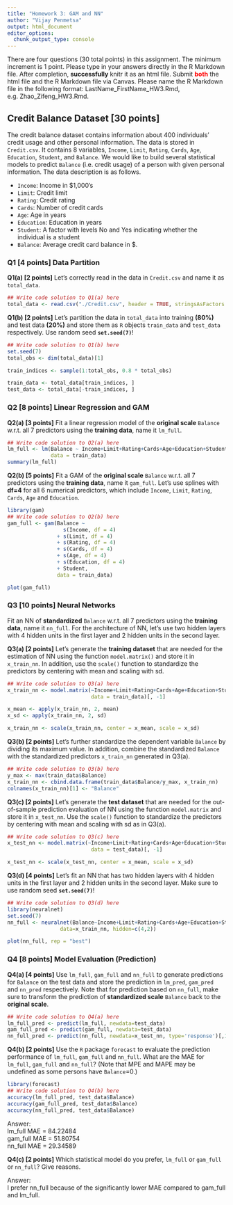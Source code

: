 ```yaml
---
title: "Homework 3: GAM and NN"
author: "Vijay Penmetsa"
output: html_document
editor_options: 
  chunk_output_type: console
---
```


There are four questions (30 total points) in this assignment. The minimum increment is 1 point. Please type in your answers directly in the R Markdown file. After completion, **successfully** knitr it as an html file. Submit <span style="color:red">**both**</span> the html file and the R Markdown file via Canvas. Please name the R Markdown file in the following format: LastName_FirstName_HW3.Rmd, e.g. Zhao_Zifeng_HW3.Rmd.


## Credit Balance Dataset [30 points]
The credit balance dataset contains information about 400 individuals' credit usage and other personal information. The data is stored in `Credit.csv`. It contains 8 variables, `Income`, `Limit`, `Rating`, `Cards`, `Age`, `Education`, `Student`, and `Balance`. We would like to build several statistical models to predict `Balance` (i.e. credit usage) of a person with given personal information. The data description is as follows.

+ `Income`: Income in $1,000's
+ `Limit`: Credit limit
+ `Rating`: Credit rating
+ `Cards`: Number of credit cards
+ `Age`: Age in years
+ `Education`: Education in years
+ `Student`: A factor with levels No and Yes indicating whether the individual is a student
+ `Balance`: Average credit card balance in $.


###  **Q1 [4 points]** Data Partition
**Q1(a) [2 points]**
Let's correctly read in the data in `Credit.csv` and name it as `total_data`. 
```r
## Write code solution to Q1(a) here
total_data <- read.csv("./Credit.csv", header = TRUE, stringsAsFactors = TRUE)
```

**Q1(b) [2 points]**
Let's partition the data in `total_data` into training **(80%)** and test data **(20%)** and store them as `R` objects `train_data` and `test_data` respectively. Use random seed **`set.seed(7)`**!
```r
## Write code solution to Q1(b) here
set.seed(7)
total_obs <- dim(total_data)[1]

train_indices <- sample(1:total_obs, 0.8 * total_obs)

train_data <- total_data[train_indices, ]
test_data <- total_data[-train_indices, ]
```

### **Q2 [8 points]** Linear Regression and GAM
**Q2(a) [3 points]**
Fit a linear regression model of the **original scale** `Balance` w.r.t. all 7 predictors using the **training data**, name it `lm_full`.
```r
## Write code solution to Q2(a) here
lm_full <- lm(Balance ~ Income+Limit+Rating+Cards+Age+Education+Student,
              data = train_data)
summary(lm_full)
```

**Q2(b) [5 points]**
Fit a GAM of the **original scale** `Balance` w.r.t. all 7 predictors using the **training data**, name it `gam_full`. Let's use splines with **df=4** for all 6 numerical predictors, which include `Income`, `Limit`, `Rating`, `Cards`, `Age` and `Education`.
```r
library(gam)
## Write code solution to Q2(b) here
gam_full <- gam(Balance ~ 
                  s(Income, df = 4)
                + s(Limit, df = 4)
                + s(Rating, df = 4)
                + s(Cards, df = 4)
                + s(Age, df = 4)
                + s(Education, df = 4)
                + Student,
                data = train_data)
```

```r
plot(gam_full)
```


### **Q3 [10 points]** Neural Networks
Fit an NN of **standardized** `Balance` w.r.t. all 7 predictors using the **training data**, name it `nn_full`. For the architecture of NN, let's use two hidden layers with 4 hidden units in the first layer and 2 hidden units in the second layer.

**Q3(a) [2 points]**
Let's generate the **training dataset** that are needed for the estimation of NN using the function `model.matrix()` and store it in `x_train_nn`. In addition, use the `scale()` function to standardize the predictors by centering with mean and scaling with sd.
```r
## Write code solution to Q3(a) here
x_train_nn <- model.matrix(~Income+Limit+Rating+Cards+Age+Education+Student,
                           data = train_data)[, -1]

x_mean <- apply(x_train_nn, 2, mean)
x_sd <- apply(x_train_nn, 2, sd)

x_train_nn <- scale(x_train_nn, center = x_mean, scale = x_sd)
```

**Q3(b) [2 points]**
Let's further standardize the dependent variable `Balance` by dividing its maximum value. In addition, combine the standardized `Balance` with the standardized predictors `x_train_nn` generated in Q3(a). 
```r
## Write code solution to Q3(b) here
y_max <- max(train_data$Balance)
x_train_nn <- cbind.data.frame(train_data$Balance/y_max, x_train_nn)
colnames(x_train_nn)[1] <- "Balance"
```

**Q3(c) [2 points]**
Let's generate the **test dataset** that are needed for the out-of-sample prediction evaluation of NN using the function `model.matrix` and store it in `x_test_nn`. Use the `scale()` function to standardize the predictors by centering with mean and scaling with sd as in Q3(a).
```r
## Write code solution to Q3(c) here
x_test_nn <- model.matrix(~Income+Limit+Rating+Cards+Age+Education+Student,
                           data = test_data)[, -1]

x_test_nn <- scale(x_test_nn, center = x_mean, scale = x_sd)
```

**Q3(d) [4 points]**
Let's fit an NN that has two hidden layers with 4 hidden units in the first layer and 2 hidden units in the second layer. Make sure to use random seed **`set.seed(7)`**!
```r
## Write code solution to Q3(d) here
library(neuralnet)
set.seed(7)
nn_full <- neuralnet(Balance~Income+Limit+Rating+Cards+Age+Education+StudentYes, 
                 data=x_train_nn, hidden=c(4,2))
```

```r
plot(nn_full, rep = "best")
```


### **Q4 [8 points]** Model Evaluation (Prediction)
**Q4(a) [4 points]**
Use `lm_full`, `gam_full` and `nn_full` to generate predictions for `Balance` on the test data and store the prediction in `lm_pred`, `gam_pred` and `nn_pred` respectively. Note that for prediction based on `nn_full`, make sure to transform the prediction of **standardized scale** `Balance` back to the **original scale**.
```r
## Write code solution to Q4(a) here
lm_full_pred <- predict(lm_full, newdata=test_data)
gam_full_pred <- predict(gam_full, newdata=test_data)
nn_full_pred <- predict(nn_full, newdata=x_test_nn, type='response')[,1]*y_max
```

**Q4(b) [2 points]**
Use the `R` package `forecast` to evaluate the prediction performance of `lm_full`, `gam_full` and `nn_full`. What are the MAE for `lm_full`, `gam_full` and `nn_full`? (Note that MPE and MAPE may be undefined as some persons have `Balance`=0.)
```r
library(forecast)
## Write code solution to Q4(b) here
accuracy(lm_full_pred, test_data$Balance)
accuracy(gam_full_pred, test_data$Balance)
accuracy(nn_full_pred, test_data$Balance)
```
  
Answer:  
lm_full MAE = 84.22484   
gam_full MAE = 51.80754   
nn_full MAE = 29.34589  

**Q4(c) [2 points]**
Which statistical model do you prefer, `lm_full` or `gam_full` or `nn_full`? Give reasons.  

Answer:  
I prefer nn_full because of the significantly lower MAE compared to gam_full and lm_full.

